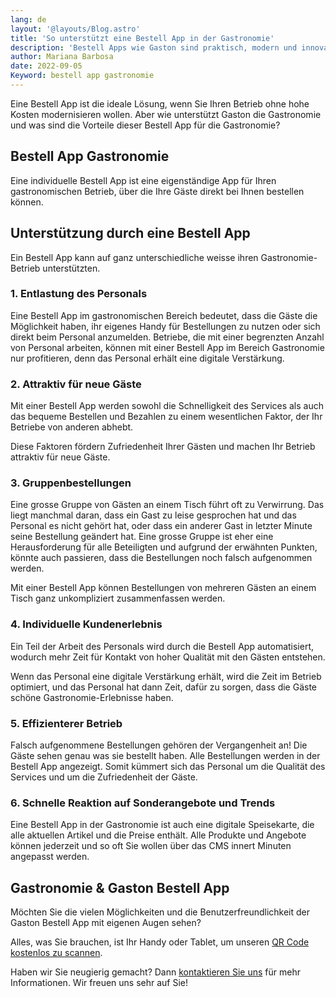 ```yaml
---
lang: de
layout: '@layouts/Blog.astro'
title: 'So unterstützt eine Bestell App in der Gastronomie'
description: 'Bestell Apps wie Gaston sind praktisch, modern und innovativ für die Gastronomie. Ob zur Lieferung, zur Abholung oder direkt vor Ort am Tisch.'
author: Mariana Barbosa
date: 2022-09-05
Keyword: bestell app gastronomie
---
```


Eine Bestell App ist die ideale Lösung, wenn Sie Ihren Betrieb ohne hohe Kosten modernisieren wollen. Aber wie unterstützt Gaston die Gastronomie und was sind die Vorteile dieser Bestell App für die Gastronomie?

## Bestell App Gastronomie

Eine individuelle Bestell App ist eine eigenständige App für Ihren gastronomischen Betrieb, über die Ihre Gäste direkt bei Ihnen bestellen können.

## Unterstützung durch eine Bestell App

Ein Bestell App kann auf ganz unterschiedliche weisse ihren Gastronomie-Betrieb unterstützten.

### 1. Entlastung des Personals

Eine Bestell App im gastronomischen Bereich bedeutet, dass die Gäste die Möglichkeit haben, ihr eigenes Handy für Bestellungen zu nutzen oder sich direkt beim Personal anzumelden. Betriebe, die mit einer begrenzten Anzahl von Personal arbeiten, können mit einer Bestell App im Bereich Gastronomie nur profitieren, denn das Personal erhält eine digitale Verstärkung.

### 2. Attraktiv für neue Gäste

Mit einer Bestell App werden sowohl die Schnelligkeit des Services als auch das bequeme Bestellen und Bezahlen zu einem wesentlichen Faktor, der Ihr Betriebe von anderen abhebt.

Diese Faktoren fördern Zufriedenheit Ihrer Gästen und machen Ihr Betrieb attraktiv für neue Gäste.

### 3. Gruppenbestellungen

Eine grosse Gruppe von Gästen an einem Tisch führt oft zu Verwirrung. Das liegt manchmal daran, dass ein Gast zu leise gesprochen hat und das Personal es nicht gehört hat, oder dass ein anderer Gast in letzter Minute seine Bestellung geändert hat. Eine grosse Gruppe ist eher eine Herausforderung für alle Beteiligten und aufgrund der erwähnten Punkten, könnte auch passieren, dass die Bestellungen noch falsch aufgenommen werden.

Mit einer Bestell App können Bestellungen von mehreren Gästen an einem Tisch ganz unkompliziert zusammenfassen werden.

### 4. Individuelle Kundenerlebnis

Ein Teil der Arbeit des Personals wird durch die Bestell App automatisiert, wodurch mehr Zeit für Kontakt von hoher Qualität mit den Gästen entstehen.

Wenn das Personal eine digitale Verstärkung erhält, wird die Zeit im Betrieb optimiert, und das Personal hat dann Zeit, dafür zu sorgen, dass die Gäste schöne Gastronomie-Erlebnisse haben.

### 5. Effizienterer Betrieb

Falsch aufgenommene Bestellungen gehören der Vergangenheit an! Die Gäste sehen genau was sie bestellt haben. Alle Bestellungen werden in der Bestell App angezeigt. Somit kümmert sich das Personal um die Qualität des Services und um die Zufriedenheit der Gäste.

### 6. Schnelle Reaktion auf Sonderangebote und Trends

Eine Bestell App in der Gastronomie ist auch eine digitale Speisekarte, die alle aktuellen Artikel und die Preise enthält. Alle Produkte und Angebote können jederzeit und so oft Sie wollen über das CMS innert Minuten angepasst werden.

## Gastronomie & Gaston Bestell App

Möchten Sie die vielen Möglichkeiten und die Benutzerfreundlichkeit der Gaston Bestell App mit eigenen Augen sehen?

Alles, was Sie brauchen, ist Ihr Handy oder Tablet, um unseren [QR Code kostenlos zu scannen](/de/demo).

Haben wir Sie neugierig gemacht? Dann [kontaktieren Sie uns](/de/kontakt) für mehr Informationen. Wir freuen uns sehr auf Sie!
